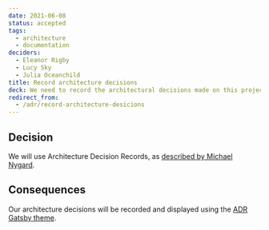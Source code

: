 ```yaml
---
date: 2021-06-08
status: accepted
tags:
  - architecture
  - documentation
deciders:
  - Eleanor Rigby
  - Lucy Sky
  - Julia Oceanchild
title: Record architecture decisions
deck: We need to record the architectural decisions made on this project.
redirect_from:
  - /adr/record-architecture-desicions
---
```

## Decision

We will use Architecture Decision Records, as [described by Michael Nygard](https://thinkrelevance.com/blog/2011/11/15/documenting-architecture-decisions).

## Consequences

Our architecture decisions will be recorded and displayed using the [ADR Gatsby theme](https://www.github.com/Lullabot/gatsby-theme-adr).